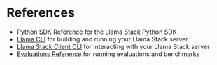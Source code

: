 # References

- [Python SDK Reference](python-sdk) for the Llama Stack Python SDK
- [Llama CLI](llama-cli) for building and running your Llama Stack server
- [Llama Stack Client CLI](client-cli) for interacting with your Llama Stack server
- [Evaluations Reference](evals-reference) for running evaluations and benchmarks
